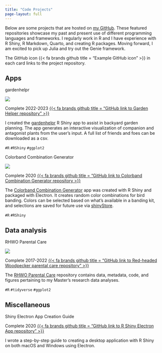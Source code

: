 ---
title: "Code Projects"
page-layout: full
---

Below are some projects that are hosted on [my GitHub](https://github.com/lawalter). These featured repositories showcase my past and present use of different programming languages and frameworks. I regularly work in R and I have experience with R Shiny, R Markdown, Quarto, and creating R packages. Moving forward, I am excited to pick up Julia and try out the Genie framework. 

The GitHub icon {{< fa brands github title = "Example GitHub icon" >}} in each card links to the project repository.

## Apps

::: {.grid}

::: {.g-col-12 .g-col-md-6}

<div class="card bg-light mb-3">
  <div class="card-header">gardenhelpr</div>
  <div class="card-body">
  ![](images/gh_app.png){fig-alt="Screenshot of Garden Helper application" fig-align="center"}

<span class="badge rounded-pill bg-success">Complete</span> <span class="badge rounded-pill bg-secondary">2022-2023</span> [{{< fa brands github title = "GitHub link to Garden Helper repository" >}}](https://github.com/lawalter/gardenhelpr)

<p class="card-text">I created the [gardenhelpr](https://github.com/lawalter/gardenhelpr) R Shiny app to assist in backyard garden planning. The app generates an interactive visualization of companion and antagonist plants from the user's input. A full list of friends and foes can be downloaded as a csv.</p>

<p class="card-text">`#R` `#RShiny` `#ggplot2`</p>
  </div>
</div>

:::

::: {.g-col-12 .g-col-md-6}

<div class="card bg-light mb-3">
  <div class="card-header">Colorband Combination Generator</div>
  <div class="card-body">
  ![](images/app_img_m.png){fig-alt="Screenshot of Colorband Combination desktop app" fig-align="center"}

<span class="badge rounded-pill bg-success">Complete</span> <span class="badge rounded-pill bg-secondary">2020</span> [{{< fa brands github title = "GitHub link to Colorband Combination Generator repository >}}](https://github.com/lawalter/colorband-app) 

<p class="card-text">The [Colorband Combination Generator](https://github.com/lawalter/colorband-app) app was created with R Shiny and packaged with Electron. It creates random color combinations for bird banding. Colors can be selected based on what's available in a banding kit, and selections are saved for future use via [shinyStore](https://github.com/trestletech/shinyStore).</p>

<p class="card-text">`#R` `#RShiny`</p>
  </div>
</div>

:::

:::

## Data analysis

::: {.grid}

::: {.g-col-12 .g-col-md-6}

<div class="card bg-light mb-3">
  <div class="card-header">RHWO Parental Care</div>
  <div class="card-body">
  ![](images/rhwo.jpg){fig-alt="Photo of Red-headed Woodpecker" fig-align="center"}

<span class="badge rounded-pill bg-success">Complete</span> <span class="badge rounded-pill bg-secondary">2017-2022</span> [{{< fa brands github title = "GitHub link to Red-headed Woodpecker parental care repository" >}}](https://github.com/lawalter/rhwo-parental-care)

<p class="card-text">The [RHWO Parental Care](https://github.com/lawalter/rhwo-parental-care) repository contains data, metadata, code, and figures pertaining to my Master's research data analyses.</p>

<p class="card-text">`#R` `#tidyverse` `#ggplot2`</p>
  </div>
</div>

:::

:::

## Miscellaneous

::: {.grid}

::: {.g-col-12 .g-col-md-6}

<div class="card bg-light mb-3">
  <div class="card-header">Shiny Electron App Creation Guide</div>
  <div class="card-body">

<span class="badge rounded-pill bg-success">Complete</span> <span class="badge rounded-pill bg-secondary">2020</span> [{{< fa brands github title = "GitHub link to R Shiny Electron App repository" >}}](https://github.com/lawalter/r-shiny-electron-app) 

<p class="card-text">I wrote a step-by-step guide to creating a desktop application with R Shiny on both macOS and Windows using Electron.</p>
  </div>
</div>

:::

:::
